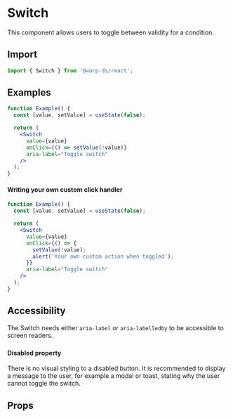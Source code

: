 
# Switch

This component allows users to toggle between validity for a condition.

## Import

```js
import { Switch } from '@warp-ds/react';
```

## Examples

```jsx example
function Example() {
  const [value, setValue] = useState(false);

  return (
    <Switch
      value={value}
      onClick={() => setValue(!value)}
      aria-label="Toggle switch"
    />
  );
}
```

#### Writing your own custom click handler

```jsx example
function Example() {
  const [value, setValue] = useState(false);

  return (
    <Switch
      value={value}
      onClick={() => {
        setValue(!value);
        alert('Your own custom action when toggled');
      }}
      aria-label="Toggle switch"
    />
  );
}
```

## Accessibility

The Switch needs either `aria-label` or `aria-labelledby` to be accessible to
screen readers.

###

#### Disabled property

There is no visual styling to a disabled button. It is recommended to display a
message to the user, for example a modal or toast, stating why the user cannot
toggle the switch.

## Props

```props packages/switch/src/component.tsx

```
